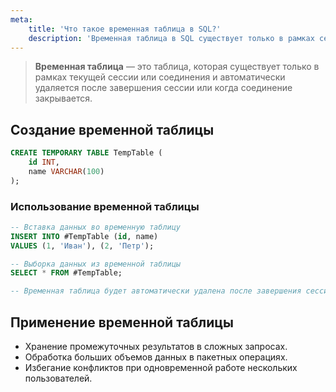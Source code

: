 ```yaml
---
meta:
    title: 'Что такое временная таблица в SQL?'
    description: 'Временная таблица в SQL существует только в рамках сессии и автоматически удаляется после ее завершения. Узнайте, как создавать и использовать временные таблицы.'
---
```


> **Временная таблица** — это таблица, которая существует только в рамках текущей сессии
> или соединения и автоматически удаляется после завершения сессии или когда соединение закрывается.

## Создание временной таблицы

```sql
CREATE TEMPORARY TABLE TempTable (
    id INT,
    name VARCHAR(100)
);
```

### Использование временной таблицы

```sql
-- Вставка данных во временную таблицу
INSERT INTO #TempTable (id, name)
VALUES (1, 'Иван'), (2, 'Петр');

-- Выборка данных из временной таблицы
SELECT * FROM #TempTable;

-- Временная таблица будет автоматически удалена после завершения сессии
```

## Применение временной таблицы

-   Хранение промежуточных результатов в сложных запросах.
-   Обработка больших объемов данных в пакетных операциях.
-   Избегание конфликтов при одновременной работе нескольких пользователей.
